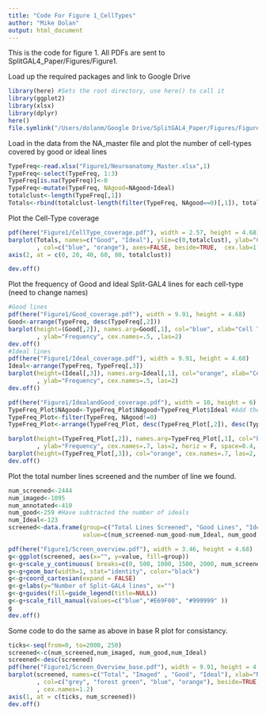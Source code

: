 ```yaml
---
title: "Code For Figure 1_CellTypes"
author: "Mike Dolan"
output: html_document
---
```

This is the code for figure 1. All PDFs are sent to SplitGAL4_Paper/Figures/Figure1. 

Load up the required packages and link to Google Drive 
```r
library(here) #Sets the root directory, use here() to call it 
library(ggplot2)
library(xlsx)
library(dplyr)
here()
file.symlink("/Users/dolanm/Google Drive/SplitGAL4_Paper/Figures/Figure1", here())
```

Load in the data from the NA_master file and plot the number of cell-types covered by good or ideal lines
```r
TypeFreq<-read.xlsx("Figure1/Neuroanatomy_Master.xlsx",1)
TypeFreq<-select(TypeFreq, 1:3)
TypeFreq[is.na(TypeFreq)]<-0
TypeFreq<-mutate(TypeFreq, NAgood=NAgood+Ideal)
totalclust<-length(TypeFreq[,1])
Totals<-rbind(totalclust-length(filter(TypeFreq, NAgood==0)[,1]), totalclust - length(filter(TypeFreq, Ideal==0)[,1]))
```

Plot the Cell-Type coverage
```r
pdf(here("Figure1/CellType_coverage.pdf"), width = 2.57, height = 4.68)
barplot(Totals, names=c("Good", "Ideal"), ylim=c(0,totalclust), ylab="Cell-Types Covered"
        , col=c("blue", "orange"), axes=FALSE, beside=TRUE,  cex.lab=1.5, cex.names=1.2)
axis(2, at = c(0, 20, 40, 60, 80, totalclust))

dev.off()
```

Plot the frequency of Good and Ideal Split-GAL4 lines for each cell-type (need to change names)
```r
#Good lines
pdf(here("Figure1/Good_coverage.pdf"), width = 9.91, height = 4.68)
Good<-arrange(TypeFreq, desc(TypeFreq[,2]))
barplot(height=(Good[,2]), names.arg=Good[,1], col="blue", xlab="Cell Types"
        , ylab="Frequency", cex.names=.5, ,las=2)
dev.off()
#Ideal lines
pdf(here("Figure1/Ideal_coverage.pdf"), width = 9.91, height = 4.68)
Ideal<-arrange(TypeFreq, TypeFreq[,3])
barplot(height=(Ideal[,3]), names.arg=Ideal[,1], col="orange", xlab="Cell Types"
        , ylab="Frequency", cex.names=.5, las=2)
dev.off()

pdf(here("Figure1/IdealandGood_coverage.pdf"), width = 10, height = 6)
TypeFreq_Plot$NAgood<-TypeFreq_Plot$NAgood+TypeFreq_Plot$Ideal #Add these to create the final boxplot
TypeFreq_Plot<-filter(TypeFreq, NAgood!=0)
TypeFreq_Plot<-arrange(TypeFreq_Plot, desc(TypeFreq_Plot[,2]), desc(TypeFreq_Plot[,3]))

barplot(height=(TypeFreq_Plot[,2]), names.arg=TypeFreq_Plot[,1], col="blue", xlab="Cell-Types"
        , ylab="Frequency", cex.names=.7, las=2, horiz = F, space=0.4, mgp=c(1.8,0.6,0))
barplot(height=(TypeFreq_Plot[,3]), col="orange", cex.names=.7, las=2, add=TRUE, horiz = F, space=0.4, mgp=c(1.8,0.6,0))
dev.off()

```

Plot the total number lines screened and the number of line we found. 
```r
num_screened<-2444
num_imaged<-1095
num_annotated<-410
num_good<-259 #Have subtracted the number of ideals 
num_Ideal<-123
screened<-data.frame(group=c("Total Lines Screened", "Good Lines", "Ideal Lines"),
                     value=c(num_screened-num_good-num_Ideal, num_good, num_Ideal)) 

pdf(here("Figure1/Screen_overview.pdf"), width = 3.46, height = 4.68)
g<-ggplot(screened, aes(x="", y=value, fill=group))
g<-g+scale_y_continuous( breaks=c(0, 500, 1000, 1500, 2000, num_screened))
g<-g+geom_bar(width=1, stat="identity", color="black")
g<-g+coord_cartesian(expand = FALSE)
g<-g+labs(y="Number of Split-GAL4 lines", x="")
g<-g+guides(fill=guide_legend(title=NULL))
g<-g+scale_fill_manual(values=c("blue","#E69F00", "#999999" ))
g
dev.off()
```

Some code to do the same as above in base R plot for consistancy. 
```r
ticks<-seq(from=0, to=2000, 250)
screened<-c(num_screened,num_imaged, num_good,num_Ideal)
screened<-desc(screened)
pdf(here("Figure1/Screen_Overview_base.pdf"), width = 9.91, height = 4.68)                
barplot(screened, names=c("Total", "Imaged" , "Good", "Ideal"), xlab="Number of Split-GAL4 lines"
        , col=c("grey", "forest green", "blue", "orange"), beside=TRUE, axes = FALSE, horiz = TRUE
        , cex.names=1.2)
axis(1, at = c(ticks, num_screened))
dev.off()
```
